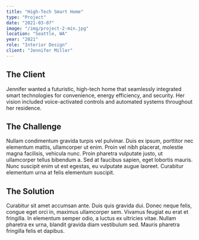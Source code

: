 ```yaml
---
title: "High-Tech Smart Home"
type: "Project"
date: "2021-03-07"
image: "/img/project-2-min.jpg"
location: "Seattle, WA"
year: "2021"
role: "Interior Design"
client: "Jennifer Miller"
---
```


## The Client

Jennifer wanted a futuristic, high-tech home that seamlessly integrated smart technologies for convenience, energy efficiency, and security. Her vision included voice-activated controls and automated systems throughout her residence.

## The Challenge

Nullam condimentum gravida turpis vel pulvinar. Duis ex ipsum, porttitor nec elementum mattis, ullamcorper ut enim. Proin vel nibh placerat, molestie magna facilisis, vehicula nunc. Proin pharetra vulputate justo, ut ullamcorper tellus bibendum a. Sed at faucibus sapien, eget lobortis mauris. Nunc suscipit enim ut est egestas, eu vulputate augue laoreet. Curabitur elementum urna at felis elementum suscipit.

## The Solution

Curabitur sit amet accumsan ante. Duis quis gravida dui. Donec neque felis, congue eget orci in, maximus ullamcorper sem. Vivamus feugiat eu erat et fringilla. In elementum semper odio, a luctus ex ultricies vitae. Nullam pharetra ex urna, blandit gravida diam vestibulum sed. Mauris pharetra fringilla felis et dapibus.
